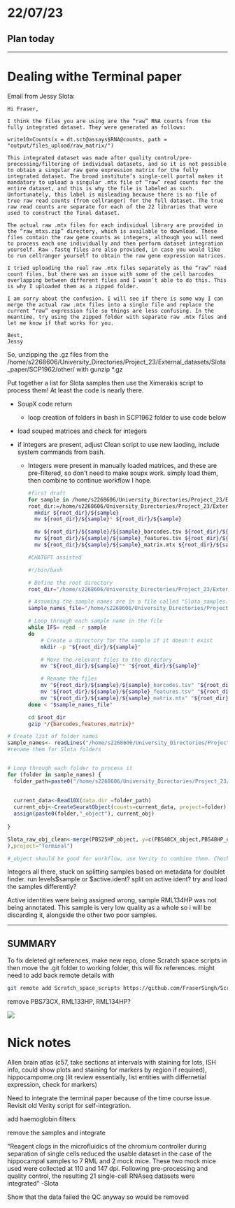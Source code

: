 # 22/07/23

## Plan today

------------------------------------------------------------------------

# Dealing withe Terminal paper

Email from Jessy Slota:

```text
Hi Fraser,

I think the files you are using are the “raw” RNA counts from the fully integrated dataset. They were generated as follows:

write10xCounts(x = dt.sct@assays$RNA@counts, path = "output/files_upload/raw_matrix/")

This integrated dataset was made after quality control/pre-processing/filtering of individual datasets, and so it is not possible to obtain a singular raw gene expression matrix for the fully integrated dataset. The broad institute’s single-cell portal makes it mandatory to upload a singular .mtx file of “raw” read counts for the entire dataset, and this is why the file is labeled as such. Unfortunately, this label is misleading because there is no file of true raw read counts (from cellranger) for the full dataset. The true raw read counts are separate for each of the 22 libraries that were used to construct the final dataset.

The actual raw .mtx files for each individual library are provided in the “raw_mtxs.zip” directory, which is available to download. These files contain the raw gene counts as integers, although you will need to process each one individually and then perform dataset integration yourself. Raw .fastq files are also provided, in case you would like to run cellranger yourself to obtain the raw gene expression matrices.

I tried uploading the real raw .mtx files separately as the “raw” read count files, but there was an issue with some of the cell barcodes overlapping between different files and I wasn’t able to do this. This is why I uploaded them as a zipped folder.

I am sorry about the confusion. I will see if there is some way I can merge the actual raw .mtx files into a single file and replace the current “raw” expression file so things are less confusing. In the meantime, try using the zipped folder with separate raw .mtx files and let me know if that works for you.

Best,
Jessy

```

So, unzipping the .gz files from the /home/s2268606/University_Directories/Project_23/External_datasets/Slota_paper/SCP1962/other/ with gunzip \*.gz

Put together a list for Slota samples then use the Ximerakis script to process them! At least the code is nearly there.

-   SoupX code return

    -   loop creation of folders in bash in SCP1962 folder to use code below

-   load souped matrices and check for integers

-   if integers are present, adjust Clean script to use new laoding, include system commands from bash.

    -   Integers were present in manually loaded matrices, and these are pre-filtered, so don't need to make soupx work. simply load them, then combine to continue workflow I hope.

        ```bash
        #first draft
        for sample in /home/s2268606/University_Directories/Project_23/External_datasets/Slota_paper/Slota_samples.txt ;
        root_dir:=/home/s2268606/University_Directories/Project_23/External_datasets/Slota_paper/SCP1962/other
          mkdir ${root_dir}/${sample}
          mv ${root_dir}/${sample}* ${root_dir}/${sample}
          
          mv ${root_dir}/${sample}/${sample}_barcodes.tsv ${root_dir}/${sample}/barcodes.tsv
          mv ${root_dir}/${sample}/${sample}_features.tsv ${root_dir}/${sample}/features.tsv
          mv ${root_dir}/${sample}/${sample}_matrix.mtx ${root_dir}/${sample}/matrix.mtx
        ```

        ```bash
        #CHATGPT assisted

        #!/bin/bash

        # Define the root directory
        root_dir="/home/s2268606/University_Directories/Project_23/External_datasets/Slota_paper/SCP1962/other"

        # Assuming the sample names are in a file called "Slota_samples.txt"
        sample_names_file="/home/s2268606/University_Directories/Project_23/External_datasets/Slota_paper/Slota_samples.txt"

        # Loop through each sample name in the file
        while IFS= read -r sample
        do
            # Create a directory for the sample if it doesn't exist
            mkdir -p "${root_dir}/${sample}"

            # Move the relevant files to the directory
            mv "${root_dir}/${sample}"* "${root_dir}/${sample}"

            # Rename the files
            mv "${root_dir}/${sample}/${sample}_barcodes.tsv" "${root_dir}/${sample}/barcodes.tsv"
            mv "${root_dir}/${sample}/${sample}_features.tsv" "${root_dir}/${sample}/features.tsv"
            mv "${root_dir}/${sample}/${sample}_matrix.mtx" "${root_dir}/${sample}/matrix.mtx"
        done < "$sample_names_file"

        cd $root_dir
        gzip */{barcodes,features,matrix}*
        ```

```r
# Create list of folder names
sample_names<- readLines("/home/s2268606/University_Directories/Project_23/External_datasets/Slota_paper/Slota_samples.txt")
#rename them for Slota folders


# Loop through each folder to process it
for (folder in sample_names) {
  folder_path=paste0("/home/s2268606/University_Directories/Project_23/External_datasets/Slota_paper/SCP1962/other/",folder)
  
  
  current_data<-Read10X(data.dir =folder_path)
  current_obj<-CreateSeuratObject(counts=current_data, project=folder)
  assign(paste0(folder,"_object"), current_obj)
  
}

Slota_raw_obj_clean<-merge(PBS25HP_object, y=c(PBS48CX_object,PBS48HP_object,PBS60CX_object,PBS61CX_object,PBS73CX_object,RML122CX_object,RML122HP_object,RML132CX_object,RML132HP_object,RML133CX_object,RML133HP_object,RML134CX_object,RML134HP_object,RML138CX_object,RML138HP_object,RML140CX_object,RML140HP_object,RML142CX_object,RML142HP_object,RML145CX_object,RML145HP_object), add.cells.ids=c('PBS48CX','PBS48HP','PBS60CX','PBS61CX','PBS73CX','RML122CX','RML122HP','RML132CX','RML132HP','RML133CX','RML133HP','RML134CX','RML134HP','RML138CX','RML138HP','RML140CX','RML140HP','RML142CX','RML142HP','RML145CX','RML145HP'
),project="Terminal")
```

```r
#_object should be good for workflow, use Verity to combine them. Check that the _cells objects are integers 
```

Integers all there, stuck on splitting samples based on metadata for doublet finder. run levels\$sample or \$active.ident? split on active ident? try and load the samples differently?

Active identities were being assigned wrong, sample RML134HP was not being annotated. This sample is very low quality as a whole so i will be discarding it, alongside the other two poor samples.

------------------------------------------------------------------------

## SUMMARY

To fix deleted git references, make new repo, clone Scratch space scripts in then move the .git folder to working folder, this will fix references. might need to add back remote details with

```bash
git remote add Scratch_space_scripts https://github.com/FraserSingh/Scratch_space_scripts.git
```

remove PBS73CX, RML133HP, RML134HP?

![](images/Slota_investigation.png)

# Nick notes

Allen brain atlas (c57, take sections at intervals with staining for lots, ISH info, could show plots and staining for markers by region if required), hippocampome.org (lit review essentially, list entities with differnetial expression, check for markers)

Need to integrate the terminal paper because of the time course issue. Revisit old Verity script for self-integration.

add haemoglobin filters

remove the samples and integrate

"Reagent clogs in the microfluidics of the chromium controller during separation of single cells reduced the usable dataset in the case of the hippocampal samples to 7 RML and 2 mock mice. These two mock mice used were collected at 110 and 147 dpi. Following pre-processing and quality control, the resulting 21 single-cell RNAseq datasets were integrated" -Slota

Show that the data failed the QC anyway so would be removed
